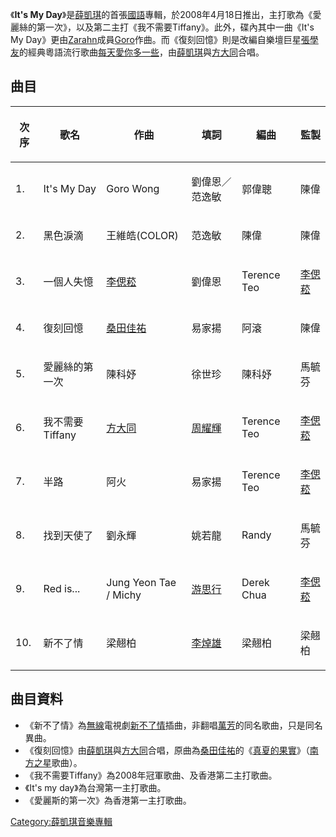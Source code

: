 {{Unreferenced |time=2008-04-21T11:03:59+00:00 }}<!-- 本调用由 {{subst:Unreferenced/auto}} 自动产生。 -->
{{Infobox album <!-- See Wikipedia:WikiProject_Albums -->
| name       = It's My Day
| type       = [[專輯|專輯]]
| artist     = [[薛凱琪|薛凱琪]]
| cover      = 
<!-- 未知參數 | background = yellow -->
| released   = 2008年4月18日
| recorded   = 
| genre      = 國語
| length     = 
| label      = [[華納唱片|華納唱片]]
| prev_title = [["F"_Best|"F" Best]]
| prev_year  = 2007
| next_title = [[Smile_(薛凱琪專輯)|Smile]]
| next_year  = 2008
}}
《'''It's My Day'''》是[[薛凱琪|薛凱琪]]的首張[[國語|國語]]專輯，於2008年4月18日推出，主打歌為《愛麗絲的第一次》，以及第二主打《我不需要Tiffany》。此外，碟內其中一曲《It's My Day》更由[[Zarahn|Zarahn]]成員[[Goro|Goro]]作曲。而《復刻回憶》則是改編自樂壇巨星[[張學友|張學友]]的經典粵語流行歌曲[[每天愛你多一些|每天愛你多一些]]，由[[薛凱琪|薛凱琪]]與[[方大同|方大同]]合唱。

== 曲目 ==
{| class="wikitable"
|-
!次序
!歌名
!作曲
!填詞
!編曲
!監製 
|-
| 1. || It's My Day || Goro Wong || 劉偉恩／范逸敏 || 郭偉聰 || 陳偉
|-
| 2. || 黑色淚滴 || 王維皓(COLOR) || 范逸敏 || 陳偉 || 陳偉
|-
| 3. || 一個人失憶 || [[李偲菘|李偲菘]] || 劉偉恩 || Terence Teo || [[李偲菘|李偲菘]]
|-
| 4. || 復刻回憶 || [[桑田佳祐|桑田佳祐]] || 易家揚 || 阿滾 || 陳偉
|-
| 5. || 愛麗絲的第一次 || 陳科妤 || 徐世珍 || 陳科妤 || 馬毓芬
|-
| 6. || 我不需要Tiffany || [[方大同|方大同]] || [[周耀輝|周耀輝]] || Terence Teo || [[李偲菘|李偲菘]]
|-
| 7. || 半路 || 阿火 || 易家揚 || Terence Teo || [[李偲菘|李偲菘]]
|-
| 8. || 找到天使了 || 劉永輝 || 姚若龍 || Randy || 馬毓芬
|-
| 9. || Red is... || Jung Yeon Tae / Michy || [[游思行|游思行]] || Derek Chua || [[李偲菘|李偲菘]]
|-
| 10. || 新不了情 || 梁翹柏 || [[李焯雄|李焯雄]] || 梁翹柏 || 梁翹柏
|}

== 曲目資料 ==
* 《新不了情》為[[無線電視|無線]]電視劇[[新不了情_(2008年電視劇)|新不了情]]插曲，非翻唱[[萬芳|萬芳]]的同名歌曲，只是同名異曲。
* 《復刻回憶》由[[薛凱琪|薛凱琪]]與[[方大同|方大同]]合唱，原曲為[[桑田佳祐|桑田佳祐]]的《[[真夏的果實|真夏的果實]]》（[[南方之星|南方之星]]歌曲）。
* 《我不需要Tiffany》為2008年冠軍歌曲、及香港第二主打歌曲。
* 《It's my day》為台灣第一主打歌曲。
* 《愛麗斯的第一次》為香港第一主打歌曲。

{{薛凱琪}}
[[Category:薛凱琪音樂專輯|Category:薛凱琪音樂專輯]]